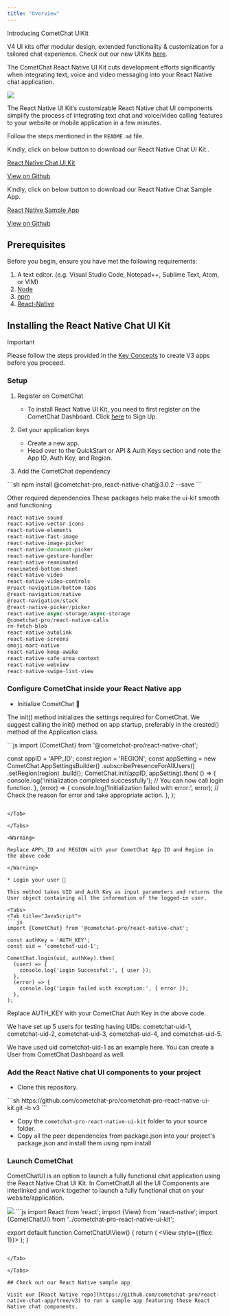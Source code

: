 ```yaml
---
title: "Overview"
---
```


<Note>
Introducing CometChat UIKit

V4 UI kits offer modular design, extended functionality & customization for a tailored chat experience. Check out our new UIKits [here](/docs/ui-kit/react-native/overview).

</Note>

The CometChat React Native UI Kit cuts development efforts significantly when integrating text, voice and video messaging into your React Native chat application.

<Frame>
  <img src="/images/5ad52614-1631680113-24cd0e202c4dc7dc1295083649ede826.png" />
</Frame>

The React Native UI Kit’s customizable React Native chat UI components simplify the process of integrating text chat and voice/video calling features to your website or mobile application in a few minutes.

<CardGroup>
<Card title="I want to checkout React Native Chat UI Kit.">

Follow the steps mentioned in the `README.md` file.

Kindly, click on below button to download our React Native Chat UI Kit..

[React Native Chat UI Kit](https://github.com/cometchat-pro/ui-kit/react-native/archive/v3.zip)

[View on Github](https://github.com/cometchat-pro/ui-kit/react-native/tree/v3)

</Card>

<Card title="I want to explore the sample app">

Kindly, click on below button to download our React Native Chat Sample App.

[React Native Sample App](https://github.com/cometchat-pro/react-native-chat-app/archive/v3.zip)

[View on Github](https://github.com/cometchat-pro/react-native-chat-app/tree/v3)

</Card>
</CardGroup>

## Prerequisites

Before you begin, ensure you have met the following requirements:

1. A text editor. (e.g. Visual Studio Code, Notepad++, Sublime Text, Atom, or VIM)
2. [Node](https://nodejs.org/en/)
3. [npm](https://www.npmjs.com/get-npm)
4. [React-Native](https://reactnative.dev/docs/environment-setup)

## Installing the React Native Chat UI Kit

<Warning>
Important

Please follow the steps provided in the [Key Concepts](/docs/ui-kit/react-native/v3/key-concepts) to create V3 apps before you proceed.

</Warning>

### Setup

1. Register on CometChat

   * To install React Native UI Kit, you need to first register on the CometChat Dashboard. Click [here](https://app.cometchat.com/) to Sign Up.

2. Get your application keys

   * Create a new app.
   * Head over to the QuickStart or API & Auth Keys section and note the App ID, Auth Key, and Region.

3. Add the CometChat dependency

<Tabs>
<Tab title="CLI">
```sh
npm install @cometchat-pro_react-native-chat@3.0.2 --save
```

</Tab>

</Tabs>

Other required dependencies These packages help make the ui-kit smooth and functioning

```js
react-native-sound
react-native-vector-icons 
react-native-elements 
react-native-fast-image
react-native-image-picker
react-native-document-picker
react-native-gesture-handler
react-native-reanimated
reanimated-bottom-sheet
react-native-video
react-native-video-controls
@react-navigation/bottom-tabs
@react-navigation/native
@react-navigation/stack
@react-native-picker/picker
react-native-async-storage/async-storage
@cometchat-pro/react-native-calls
rn-fetch-blob
react-native-autolink
react-native-screens
emoji-mart-native
react-native-keep-awake
react-native-safe-area-context
react-native-webview
react-native-swipe-list-view
```

### Configure CometChat inside your React Native app

* Initialize CometChat 🌟

The init() method initializes the settings required for CometChat. We suggest calling the init() method on app startup, preferably in the created() method of the Application class.

<Tabs>
<Tab title="JavaScript">
```js
import {CometChat} from '@cometchat-pro/react-native-chat';

const appID = 'APP_ID';
const region = 'REGION';
const appSetting = new CometChat.AppSettingsBuilder()
  .subscribePresenceForAllUsers()
  .setRegion(region)
  .build();
CometChat.init(appID, appSetting).then(
  () => {
    console.log('Initialization completed successfully');
    // You can now call login function.
  },
  (error) => {
    console.log('Initialization failed with error:', error);
    // Check the reason for error and take appropriate action.
  },
);
```

</Tab>

</Tabs>

<Warning>

Replace APP\_ID and REGION with your CometChat App ID and Region in the above code

</Warning>

* Login your user 👤

This method takes UID and Auth Key as input parameters and returns the User object containing all the information of the logged-in user.

<Tabs>
<Tab title="JavaScript">
```js
import {CometChat} from '@cometchat-pro/react-native-chat';

const authKey = 'AUTH_KEY';
const uid = 'cometchat-uid-1';

CometChat.login(uid, authKey).then(
  (user) => {
    console.log('Login Successful:', { user });
  },
  (error) => {
    console.log('Login failed with exception:', { error });
  },
);
```

</Tab>

</Tabs>

<Warning>

Replace AUTH\_KEY with your CometChat Auth Key in the above code.

</Warning>

<Note>
We have set up 5 users for testing having UIDs: cometchat-uid-1, cometchat-uid-2, cometchat-uid-3, cometchat-uid-4, and cometchat-uid-5.

We have used uid cometchat-uid-1 as an example here. You can create a User from CometChat Dashboard as well.

</Note>

### Add the React Native chat UI components to your project

* Clone this repository.

<Tabs>
<Tab title="CLI">
```sh
https://github.com/cometchat-pro/cometchat-pro-react-native-ui-kit.git -b v3
```

</Tab>

</Tabs>

* Copy the `cometchat-pro-react-native-ui-kit` folder to your source folder.
* Copy all the peer dependencies from package.json into your project's package.json and install them using npm install

### Launch CometChat

CometChatUI is an option to launch a fully functional chat application using the React Native Chat UI Kit. In CometChatUI all the UI Components are interlinked and work together to launch a fully functional chat on your website/application.

<Frame>
  <img src="/images/b7f73594-1631680116-89a9cc71e66f5ab0f8dfe6ca7159a638.png" />
</Frame>

<Tabs>
<Tab title="JavaScript">
```js
import React from 'react';
import {View} from 'react-native';
import {CometChatUI} from '../cometchat-pro-react-native-ui-kit';

export default function CometChatUIView() {
  return (
    <View style={{flex: 1}}>
      <CometChatUI />
    </View>
  );
}
```

</Tab>

</Tabs>

## Check out our React Native sample app

Visit our [React Native repo](https://github.com/cometchat-pro/react-native-chat-app/tree/v3) to run a sample app featuring these React Native chat components.
